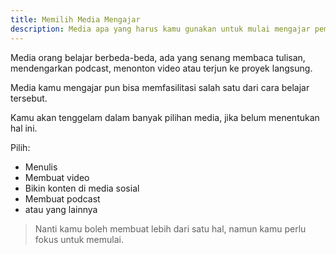 ```yaml
---
title: Memilih Media Mengajar
description: Media apa yang harus kamu gunakan untuk mulai mengajar pemrograman
---
```


Media orang belajar berbeda-beda, ada yang senang membaca tulisan, mendengarkan podcast, menonton video atau terjun ke proyek langsung.

Media kamu mengajar pun bisa memfasilitasi salah satu dari cara belajar tersebut.

Kamu akan tenggelam dalam banyak pilihan media, jika belum menentukan hal ini.

Pilih:
- Menulis
- Membuat video
- Bikin konten di media sosial
- Membuat podcast
- atau yang lainnya

> Nanti kamu boleh membuat lebih dari satu hal, namun kamu perlu fokus untuk memulai.

